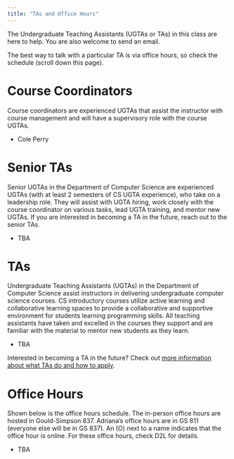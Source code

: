```yaml
---
title: "TAs and Office Hours"
---
```


The Undergraduate Teaching Assistants (UGTAs or TAs) in this class are here to help. You are also welcome to send an email.

The best way to talk with a particular TA is via office hours, so check the schedule (scroll down this page).

# Course Coordinators

Course coordinators are experienced UGTAs that assist the instructor with course management and will have a supervisory role with the course UGTAs.

-   Cole Perry

# Senior TAs

Senior UGTAs in the Department of Computer Science are experienced UGTAs (with at least 2 semesters of CS UGTA experience), who take on a leadership role. They will assist with UGTA hiring, work closely with the course coordinator on various tasks, lead UGTA training, and mentor new UGTAs. If you are interested in becoming a TA in the future, reach out to the senior TAs.

-   TBA

# TAs

Undergraduate Teaching Assistants (UGTAs) in the Department of Computer Science assist instructors in delivering undergraduate computer science courses. CS introductory courses utilize active learning and collaborative learning spaces to provide a collaborative and supportive environment for students learning programming skills. All teaching assistants have taken and excelled in the courses they support and are familiar with the material to mentor new students as they learn.


-   TBA



Interested in becoming a TA in the future? Check out [more information about what TAs do and how to apply](https://www.cs.arizona.edu/ugta).

# Office Hours

Shown below is the office hours schedule. The in-person office hours are hosted in Gould-Simpson 837. Adriana's office hours are in GS 811 (everyone else will be in GS 837). An (O) next to a name indicates that the office hour is online. For these office hours, check D2L for details.

-   TBA
